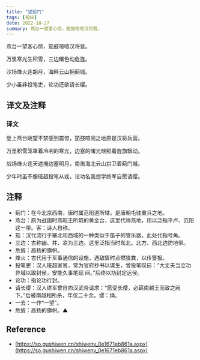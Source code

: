 ```yaml
---
title: "望蓟门"
tags: [祖咏]
date: 2022-10-27
summary: 燕台一望客心惊，笳鼓喧喧汉将营。
---
```


燕台一望客心惊，笳鼓喧喧汉将营。

万里寒光生积雪，三边曙色动危旌。

沙场烽火连胡月，海畔云山拥蓟城。

少小虽非投笔吏，论功还欲请长缨。

## 译文及注释

### 译文

登上燕台眺望不禁感到震惊，笳鼓喧闹之地原是汉将兵营。

万里积雪笼罩着冷冽的寒光，边塞的曙光映照着旌旗飘动。

战场烽火连天遮掩边塞明月，南渤海北云山拱卫着蓟门城。

少年时虽不像班超投笔从戎，论功名我想学终军自愿请缨。

## 注释

- 蓟门：在今北京西南，唐时属范阳道所辖，是唐朝屯驻重兵之地。
- 燕台：原为战国时燕昭王所筑的黄金台，这里代称燕地，用以泛指平卢、范阳这一带。客：诗人自称。
- 笳：汉代流行于塞北和西域的一种类似于笛子的管乐器，此处代指号角。
- 三边：古称幽、并、凉为三边。这里泛指当时东北、北方、西北边防地带。
- 危旌：高扬的旗帜。
- 烽火：古代用于军事通信的设施，遇敌情时点燃狼粪，以传警报。
- 投笔吏：汉人班超家贫，常为官府抄书以谋生，曾投笔叹曰：“大丈夫当立功异域以取封侯，安能久事笔砚 间。”后终以功封定远侯。
- 论功：指论功行封。
- 请长缨：汉人终军曾自向汉武帝请求：“愿受长缨，必羁南越王而致之阙下。”后被南越相所杀，年仅二十余。缨：绳。
- 一去：一作“一望”。
- 危旌：高扬的旗帜。▲

## Reference

- [https://so.gushiwen.cn/shiwenv_0e1671eb861a.aspx](https://so.gushiwen.cn/shiwenv_0e1671eb861a.aspx)